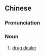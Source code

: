 {{also|毒贩子}}
==Chinese==
{{zh-forms|s=毒贩子|type=12}}

===Pronunciation===
{{zh-pron
|m=dúfànzi
|cat=n
}}

===Noun===
{{zh-noun}}

# [[drug dealer]]